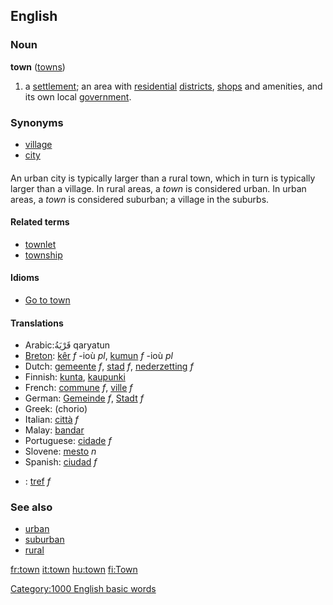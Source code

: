 ==English==

===Noun===
'''town''' ([[towns]])
#a [[settlement]]; an area with [[residential]] [[district]]s, [[shop]]s and amenities, and its own local [[government]].

===Synonyms===
*[[village]]
*[[city]]

===={{usage}}====
An urban city is typically larger than a rural town, which in turn is typically larger than a village.  In rural areas, a ''town'' is considered urban.  In urban areas, a ''town'' is considered suburban; a village in the suburbs.

====Related terms====
*[[townlet]]
*[[township]]

====Idioms====
*[[Go to town]]

====Translations====
*Arabic:قَرْيَةُ qaryatun
*[[Breton]]: [[kêr]] ''f'' -ioù ''pl'', [[kumun]] ''f'' -ioù ''pl''
*Dutch: [[gemeente]] ''f'', [[stad]] ''f'', [[nederzetting]] ''f''
*Finnish: [[kunta]], [[kaupunki]]
*French: [[commune]] ''f'', [[ville]] ''f''
*German: [[Gemeinde]] ''f'', [[Stadt]] ''f''
*Greek: (chorio)
*Italian: [[città]] ''f''
*Malay: [[bandar]]
*Portuguese: [[cidade]] ''f''
*Slovene: [[mesto]] ''n''
*Spanish: [[ciudad]] ''f''
*{{cy}}: [[tref]] ''f''

===See also===
*[[urban]]
*[[suburban]]
*[[rural]]

[[Category:1000 English basic words]]

[[fr:town]]
[[it:town]]
[[hu:town]]
[[fi:Town]]